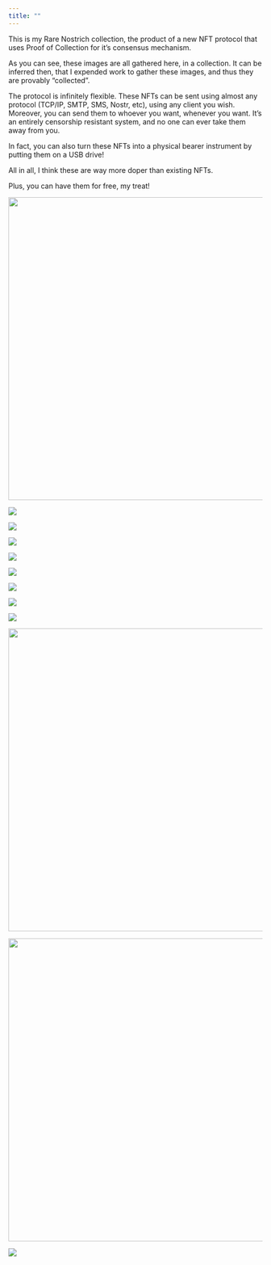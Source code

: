 ```yaml
---
title: ""
---
```


This is my Rare Nostrich collection, the product of a new NFT protocol that uses Proof of Collection for it's consensus mechanism. 

As you can see, these images are all gathered here, in a collection.  It can be inferred then, that I expended work to gather these images, and thus they are provably "collected". 

The protocol is infinitely flexible.  These NFTs can be sent using almost any protocol (TCP/IP, SMTP, SMS, Nostr, etc), using any client you wish.  Moreover, you can send them to whoever you want, whenever you want.  It's an entirely censorship resistant system, and no one can ever take them away from you.  

In fact, you can also turn these NFTs into a physical bearer instrument by putting them on a USB drive! 

All in all, I think these are way more doper than existing NFTs.  

Plus, you can have them for free, my treat! 


::: {layout-ncol=2}
![](images/nostrich_1.jpeg){width=600}

![](images/nostrich_2.jpeg)

![](images/nostrich_3.jpeg)

![](images/nostrich_4.jpeg)

![](images/nostrich_5.jpeg)

![](images/nostrich_6.jpeg)

![](images/nostrich_7.jpeg)

![](images/nostrich_8.jpeg)

![](images/nostrich_9.jpeg)

![](images/nostrich_10.jpeg){width=600}

![](images/nostrich_11.jpeg){width=600}

![](images/nostrich_12.jpeg)

:::